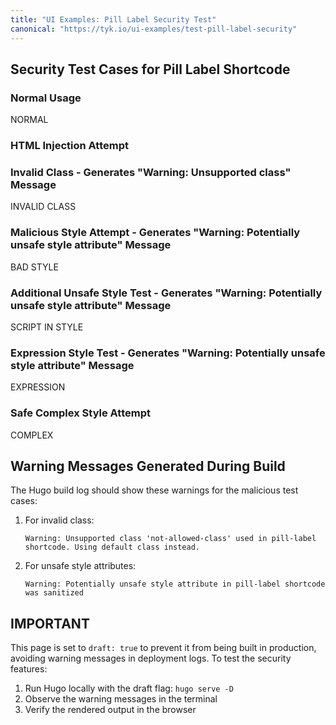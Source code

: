 ```yaml
---
title: "UI Examples: Pill Label Security Test"
canonical: "https://tyk.io/ui-examples/test-pill-label-security"
---
```


## Security Test Cases for Pill Label Shortcode

### Normal Usage
<Badge variant="info">NORMAL</Badge>

### HTML Injection Attempt
<Badge variant="info"><script>alert('XSS')</script></Badge>

### Invalid Class - Generates "Warning: Unsupported class" Message
<Badge variant="info">INVALID CLASS</Badge>

### Malicious Style Attempt - Generates "Warning: Potentially unsafe style attribute" Message
<Badge variant="info">BAD STYLE</Badge>

### Additional Unsafe Style Test - Generates "Warning: Potentially unsafe style attribute" Message
<Badge variant="info">SCRIPT IN STYLE</Badge>

### Expression Style Test - Generates "Warning: Potentially unsafe style attribute" Message
<Badge variant="info">EXPRESSION</Badge>

### Safe Complex Style Attempt
<Badge variant="info">COMPLEX</Badge>

## Warning Messages Generated During Build

The Hugo build log should show these warnings for the malicious test cases:

1. For invalid class: 
   ```
   Warning: Unsupported class 'not-allowed-class' used in pill-label shortcode. Using default class instead.
   ```

2. For unsafe style attributes:
   ```
   Warning: Potentially unsafe style attribute in pill-label shortcode was sanitized
   ```

## IMPORTANT

This page is set to `draft: true` to prevent it from being built in production,
avoiding warning messages in deployment logs. To test the security features:

1. Run Hugo locally with the draft flag: `hugo serve -D`
2. Observe the warning messages in the terminal
3. Verify the rendered output in the browser
